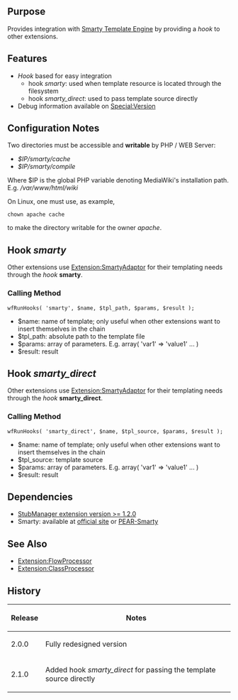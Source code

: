 {{Extension
|name        = SmartyAdaptor
|status      = beta
|author      = [[user:jldupont|Jean-Lou Dupont]]
|image       =
|version     = 2.1.0
|update      =
|mediawiki   = 1.11, 1.12
|download    = [http://mediawiki.googlecode.com/svn/tags/SmartyAdaptor/ SVN]
|readme      =
|changelog   = See SVN ($Id$)
|description = 
|parameters  =
|rights      =
|example     =
}}
== Purpose ==
Provides integration with [http://smarty.net/ Smarty Template Engine] by providing a ''hook'' to other extensions.

== Features ==
* ''Hook'' based for easy integration
** hook ''smarty'': used when template resource is located through the filesystem
** hook ''smarty_direct'': used to pass template source directly
* Debug information available on [[Special:Version]]

== Configuration Notes ==
Two directories must be accessible and '''writable''' by PHP / WEB Server:
* ''$IP/smarty/cache'' 
* ''$IP/smarty/compile''
Where $IP is the global PHP variable denoting MediaWiki's installation path. E.g. ''/var/www/html/wiki''

On Linux, one must use, as example, <pre>chown apache cache</pre> to make the directory writable for the owner ''apache''.

== Hook ''smarty'' ==
Other extensions use [[Extension:SmartyAdaptor]] for their templating needs through the ''hook'' '''smarty'''.

=== Calling Method ===
<pre>wfRunHooks( 'smarty', $name, $tpl_path, $params, $result );</pre>
* $name: name of template; only useful when other extensions want to insert themselves in the chain
* $tpl_path: absolute path to the template file
* $params: array of parameters. E.g. array( 'var1' => 'value1' ... )
* $result: result

== Hook ''smarty_direct'' ==
Other extensions use [[Extension:SmartyAdaptor]] for their templating needs through the ''hook'' '''smarty_direct'''.

=== Calling Method ===
<pre>wfRunHooks( 'smarty_direct', $name, $tpl_source, $params, $result );</pre>
* $name: name of template; only useful when other extensions want to insert themselves in the chain
* $tpl_source: template source
* $params: array of parameters. E.g. array( 'var1' => 'value1' ... )
* $result: result

<!--{{
== Example ==
[[{{FULLPAGENAMEE}}/Tests]]
}}-->

== Dependencies ==
* [[Extension:StubManager|StubManager extension version >= 1.2.0 ]]
* Smarty: available at [http://smarty.net official site] or [http://pear-smarty.googlecode.com PEAR-Smarty]

{{Pear|SmartyAdaptor}}

== See Also ==
* [[Extension:FlowProcessor]]
* [[Extension:ClassProcessor]]

== History ==
{|class=datatable
! Release !! Notes
|-
| 2.0.0 || Fully redesigned version
|-
| 2.1.0 || Added hook ''smarty_direct'' for passing the template source directly
|}
